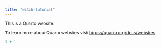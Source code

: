 ```yaml
---
title: "witch-tutorial"
---
```


This is a Quarto website.

To learn more about Quarto websites visit <https://quarto.org/docs/websites>.

```r
1 + 1
```
